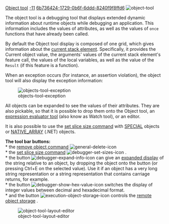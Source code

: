 [[Property:title|Object tool]]
[[Property:weight|-11]]
[[Property:uuid|6b736424-1729-0b6f-6ddd-8240f9f8ffd6]]
[[Image:object-tool]]  

The object tool is a debugging tool that displays extended dynamic information about runtime objects while debugging an application. This information includes the values of attributes, as well as the values of <code>once</code> functions that have already been called.

By default the Object tool display is composed of one grid, which gives information about the [[Call stack tool|current stack element]]. Specifically, it provides the Current object value, the arguments' values of the current stack element's feature call, the values of the local variables, as well as the value of the <code>Result</code> (if this feature is a function). 

When an exception occurs (for instance, an assertion violation), the object tool will also display the exception information: 


[[Image:objects-tool-exception]]


{{note|A specific case for .NET systems: When the system is stopped, the first item of the local view displays the module name for the feature at which execution stopped. }} 

All objects can be expanded to see the values of their attributes. They are also pickable, so that it is possible to drop them onto the Object tool, an [[Expression evaluation|expression evaluator tool]] (also know as Watch tool), or an editor.

It is also possible to use the [[Set slice size command|set slice size command]] with [[ref:/libraries/base/reference/special_chart|SPECIAL]] objects or [[ref:/libraries/base/reference/native_array_chart|NATIVE_ARRAY]] (.NET) objects. 



'''The tool bar buttons:'''<br/>
* the [[Remove object command|remove object command]]   [[Image:general-delete-icon]]  <br/>
* the [[Set slice size command|set slice size command]]   [[Image:debugger-set-sizes-icon]] .<br/>
* the button  [[Image:debugger-expand-info-icon]]  can give an [[Object Viewer (also known as Expanded display)|expanded display]]  of the string relative to an object, by dropping the object onto the button (or pressing Ctrl+E on the selected value). Use it if an object has a very long string representation or a string representation that contains carriage returns, for example.<br/>
* the button  [[Image:debugger-show-hex-value-icon]]  switches the display of integer values between decimal and hexadecimal format.<br/>
* and the button  [[Image:execution-object-storage-icon]]  controls the [[Debuggee's Object Storage|remote object storage]] . 


{{tip|The tool's layout can be customized to have 2 side-by-side "left" and "right" grids holding the various information. This can be done using the button ( [[Image:toolbar-dropdown-icon]] ) from the tool bar which open the objects tool menu and then select "Edit Layout". Then you can use the tool layout editor as shown below to adjust which information you want displayed in each of the two sides. }}


[[Image:object-tool-layout-editor]]


{{note| By default, the object tool displays the full generating type for object, but this can be changed for speed concern in the [[Debugging preferences|preferences]] . The same way, through the [[Debugging preferences|preferences]] , the user can enable or disable the evaluation of the [[Debug output|Debug Output]]  feature. }}

{{note|When a row displays a pink background, this indicates the value has changed as a result of the previous step. }}

{{tip|The [[Expression evaluation|expression evaluator tools]] (also known as Watch tools) provide many of the same features as the object tool along with even more functionality. }}





